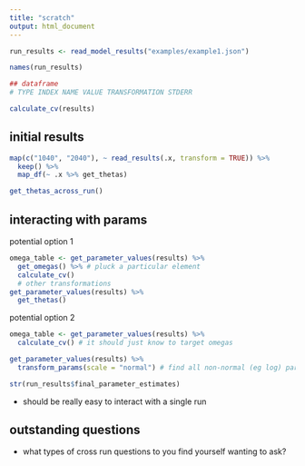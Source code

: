```yaml
---
title: "scratch"
output: html_document
---
```




```r
run_results <- read_model_results("examples/example1.json")
```


```r
names(run_results)
```

```r
## dataframe
# TYPE INDEX NAME VALUE TRANSFORMATION STDERR 
```

```r
calculate_cv(results)
```


## initial results

```r
map(c("1040", "2040"), ~ read_results(.x, transform = TRUE)) %>%
  keep() %>%
  map_df(~ .x %>% get_thetas)
```

```r
get_thetas_across_run()
```


## interacting with params

potential option 1

```r
omega_table <- get_parameter_values(results) %>% 
  get_omegas() %>% # pluck a particular element
  calculate_cv()
  # other transformations
get_parameter_values(results) %>%
  get_thetas()
```

potential option 2

```r
omega_table <- get_parameter_values(results) %>% 
  calculate_cv() # it should just know to target omegas

get_parameter_values(results) %>%
  transform_params(scale = "normal") # find all non-normal (eg log) params and transform the values
```


```r
str(run_results$final_parameter_estimates)
```
* should be really easy to interact with a single run


## outstanding questions

* what types of cross run questions to you find yourself wanting to ask?

